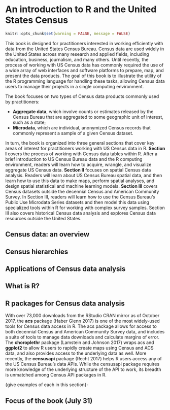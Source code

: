 # An introduction to R and the United States Census 

```r
knitr::opts_chunk$set(warning = FALSE, message = FALSE)
```


This book is designed for practitioners interested in working efficiently with data from the United States Census Bureau. Census data are used widely in the United States across many research and applied fields, including education, business, journalism, and many others.  Until recently, the process of working with US Census data has commonly required the use of a wide array of web interfaces and software platforms to prepare, map, and present the data products.  The goal of this book is to illustrate the utility of the R programming language for handling these tasks, allowing Census data users to manage their projects in a single computing environment.  

The book focuses on two types of Census data products commonly used by practitioners: 

* __Aggregate data__, which involve counts or estimates released by the Census Bureau that are aggregated to some geographic unit of interest, such as a state; 
* __Microdata__, which are individual, anonymized Census records that commonly represent a sample of a given Census dataset.  

In turn, the book is organized into three general sections that cover key areas of interest for practitioners working with US Census data in R.  __Section I__ covers the process of working with Census data tables within R.  After a brief introduction to US Census Bureau data and the R computing environment, readers will learn how to acquire, wrangle, and visualize aggregate US Census data.  __Section II__ focuses on spatial Census data analysis.  Readers will learn about US Census Bureau spatial data, and then learn how to use this data to make maps, perform spatial analyses, and design spatial statistical and machine learning models.  __Section III__ covers Census datasets outside the decennial Census and American Community Survey.  In Section III, readers will learn how to use the Census Bureau's Public Use Microdata Series datasets and then model this data using specialized tools within R for working with complex survey samples.  Section III also covers historical Census data analysis and explores Census data resources outside the United States.  

## Census data: an overview 


## Census hierarchies 


## Applications of Census data analysis 


## What is R?



## R packages for Census data analysis 

With over 73,000 downloads from the RStudio CRAN mirror as of October 2017, the __acs__ package (Haber Glenn 2017) is one of the most widely-used tools for Census data access in R.  The acs package allows for access to both decennial Census and American Community Survey data, and includes a suite of tools to manage data downloads and calculate margins of error.  The __choroplethr__ package (Lamstein and Johnson 2017) wraps acs and __ggplot2__ to allow R users to rapidly create maps using Census and ACS data, and also provides access to the underlying data as well.  More recently, the __censusapi__ package (Recht 2017) helps R users access any of the US Census Bureau's data APIs.  While the censusapi package requires more knowledge of the underlying structure of the API to work, its breadth is unmatched among Census API packages in R. 

{give examples of each in this section}-


## Focus of the book (July 31)


